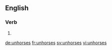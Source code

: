 ==English==

===Verb===
{{head|en|verb form}}

# {{en-third-person singular of|unhorse}}

[[de:unhorses]]
[[fr:unhorses]]
[[sv:unhorses]]
[[vi:unhorses]]